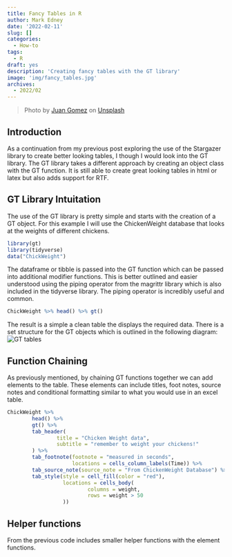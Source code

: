 ```yaml
---
title: Fancy Tables in R
author: Mark Edney
date: '2022-02-11'
slug: []
categories:
  - How-to
tags:
  - R
draft: yes
description: 'Creating fancy tables with the GT library'
image: 'img/fancy_tables.jpg'
archives:
  - 2022/02
---
```

> Photo by [Juan Gomez](https://unsplash.com/@nosoylasonia?utm_source=unsplash&utm_medium=referral&utm_content=creditCopyText) on <a href="">[Unsplash](https://unsplash.com/s/photos/tables?utm_source=unsplash&utm_medium=referral&utm_content=creditCopyText)

## Introduction

As a continuation from my previous post exploring the use of the Stargazer library to create better looking tables, I though I would look into the GT library. The GT library takes a different approach by creating an object class with the GT function. It is still able to create great looking tables in html or latex but also adds support for RTF. 

## GT Library Intuitation

The use of the GT library  is pretty simple and starts with the creation of a GT object. For this example I will use the ChickenWeight database that looks at the weights of different chickens. 

```r

library(gt)
library(tidyverse)
data("ChickWeight")
```

The dataframe or tibble is passed into the GT function which can be passed into additional modifier functions. This is better outlined and easier understood using the piping operator from the magrittr library which is also included in the tidyverse library. The piping operator is incredibly useful and common.

```r
ChickWeight %>% head() %>% gt()
```
The result is a simple a clean table the displays the required data. There is a set structure for the GT objects which is outlined in the following diagram:
![GT tables](images/gt_parts_of_a_table.svg)

## Function Chaining

As previously mentioned, by chaining GT functions together we can add elements to the table. These elements can include titles, foot notes, source notes and conditional formatting similar to what you would use in an excel table. 

```r
ChickWeight %>%
        head() %>%
        gt() %>%
        tab_header(
                title = "Chicken Weight data", 
                subtitle = "remember to weight your chickens!"
        ) %>%
        tab_footnote(footnote = "measured in seconds",
                     locations = cells_column_labels(Time)) %>%
        tab_source_note(source_note = "From ChickenWeight Database") %>%
        tab_style(style = cell_fill(color = "red"),
                  locations = cells_body(
                          columns = weight,
                          rows = weight > 50
                  ))
```

## Helper functions
From the previous code includes smaller helper functions with the element functions. 